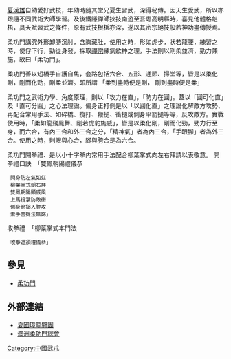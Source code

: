 {{Unreferenced |time=2011-11-14T06:05:15+00:00 }}

[[夏漢雄|夏漢雄]]自幼愛好武技，年幼時隨其堂兄夏生習武，深得秘傳。因天生愛武，所以亦跟隨不同武術大師學習。及後鐵隱禪師挾技南遊至吾粵高明縣時，喜見他體格魁梧，具天賦習武之條件，原有武技根柢亦深，遂以其密宗絕技般若神功盡傳授焉。

柔功門講究外形卸膊沉肘，含胸藏肚，使用之時，形如虎步，狀若龍腰，練習之時，使俘下行，勁從身發，採取[[禪宗|禪宗]]練氣歛神之理，手法則以剛柔並濟，勁力兼施，故曰「柔功門」。

柔功門善以短橋手自護自焦，套路包括六合、五形、通節、掃堂等，皆是以柔化剛，剛而化勁，剛柔並濟。即所謂
「柔到盡時便是剛， 剛到盡時便是柔」

柔功門之武術力學、角度原理，則以「攻力在直」，「防力在圓」。蓋以「圓可化直」及「直可分圓」之心法理論。偏身正打側是以「以圓化直」之理論化解敵方攻勢、再配合常用手法、如碎橋、攬打、鞭搥、衝搥或側身平箭搥等等，反攻敵方。實戰使用時，「柔如龍飛鳯舞、剛若虎豹施威」，皆是以柔化剛，剛而化勁，勁力行至身，而六合，有內三合和外三合之分，「精神氣」者為內三合，「手眼腳」者為外三合。使用之時，則眼與心合，腳與胯合是為六合。

柔功門開拳禮、是以小十字拳内常用手法配合柳葉掌式向左右拜請以表敬意。
開拳禮口訣 
「雙鳳朝陽禮儀恭
  閃身防左氣如虹 
  柳葉掌式朝右拜
  雙鳳朝陽顯威風 
  上馬撐掌防敵衝
  側身箭搥入胛攻 
  索手菩提法無窮」

收拳禮 
「柳葉掌式本門法
  收拳還須禮儀恭」

== 參見 ==
* [https://web.archive.org/web/20180116004556/http://yaukungmoon.org/ 柔功門]

== 外部連結 ==
* [http://www.liondance.com.hk 夏國璋龍獅團] {{Wayback|url=http://www.liondance.com.hk/ |date=20120608080225 }}
* [http://www.ykm.com.au 澳洲柔功門總會] {{Wayback|url=http://www.ykm.com.au/ |date=20210317204011 }}

[[Category:中國武朮|Category:中國武朮]]